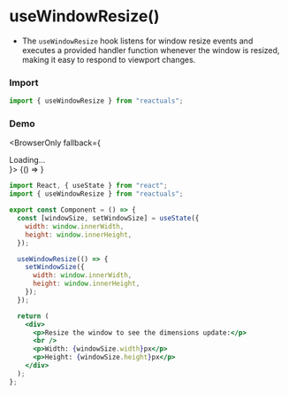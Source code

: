 # useWindowResize()

- The `useWindowResize` hook listens for window resize events and executes a provided handler function whenever the window is resized, making it easy to respond to viewport changes.

### Import

```jsx
import { useWindowResize } from "reactuals";
```

### Demo


<BrowserOnly fallback={<div>Loading...</div>}>
  {() => <UseWindowResizeExample />}
</BrowserOnly>

```jsx
import React, { useState } from "react";
import { useWindowResize } from "reactuals";

export const Component = () => {
  const [windowSize, setWindowSize] = useState({
    width: window.innerWidth,
    height: window.innerHeight,
  });

  useWindowResize(() => {
    setWindowSize({
      width: window.innerWidth,
      height: window.innerHeight,
    });
  });

  return (
    <div>
      <p>Resize the window to see the dimensions update:</p>
      <br />
      <p>Width: {windowSize.width}px</p>
      <p>Height: {windowSize.height}px</p>
    </div>
  );
};
```
